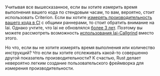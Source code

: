 Учитывая все вышесказанное, если вы хотите измерить время выполнения вашего кода по стендовым часам, то вам, вероятно, стоит использовать Criterion.
Если вы хотите [измерять производительность вашего кода в CI][continuous benchmarking] с общими раннерами, то стоит обратить внимание на Iai.
Однако учтите, что Iai не обновлялся [более 3 лет][github iai].
Поэтому вы можете рассмотреть возможность [использования Iai-Callgrind][adapters iai callgrind] вместо этого.

Но что, если вы не хотите измерять время выполнения или количество инструкций?
Что если вы хотите отслеживать какой-то совершенно другой показатель производительности‽
К счастью, Rust делает невероятно легким создание пользовательского фреймворка для измерения производительности.

[github iai]: https://github.com/bheisler/iai/commits/main/

[continuous benchmarking]: /ru/docs/explanation/continuous-benchmarking/
[adapters iai callgrind]: /ru/docs/explanation/adapters/#-rust-iai-callgrind

